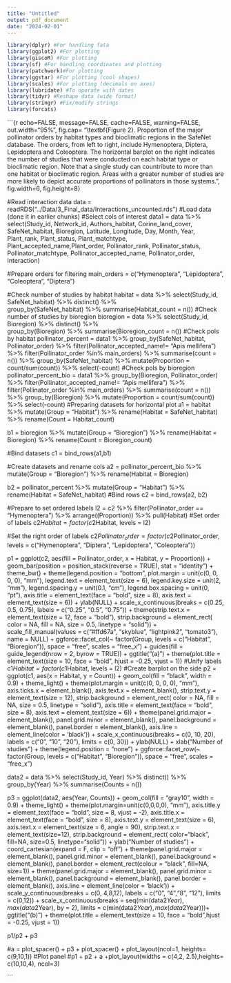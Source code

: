 ```yaml
---
title: "Untitled"
output: pdf_document
date: "2024-02-01"
---
```



```r
library(dplyr) #For handling fata 
library(ggplot2) #For plotting
library(giscoR) #For plotting
library(sf) #For handling coordinates and plotting
library(patchwork)#For plotting
library(ggstar) #For plotting (cool shapes)
library(scales) #For plotting (decimals on axes)
library(lubridate) #To operate with dates
library(tidyr) #Reshape data (wide format)
library(stringr) #Fix/modify strings
library(forcats)

```


```{r echo=FALSE, message=FALSE, cache=FALSE, warning=FALSE, out.width="95%", fig.cap= "\\textbf{Figure 2}. Proportion of the major pollinator orders by habitat types and bioclimatic regions in the SafeNet database. The orders, from left to right, include Hymenoptera, Diptera, Lepidoptera and Coleoptera. The horizontal barplot on the right indicates the number of studies that were conducted on each habitat type or bioclimatic region. Note that a single study can countribute to more than one habitat or bioclimatic region. Areas with a greater number of studies are more likely to depict accurate proportions of pollinators in those systems.", fig.width=6, fig.height=8}


#Read interaction data 
data = readRDS("../Data/3_Final_data/Interactions_uncounted.rds")
#Load data (done it in earlier chunks)
#Select cols of interest
data1 = data %>% 
select(Study_id, Network_id, Authors_habitat,
  Corine_land_cover, SafeNet_habitat, Bioregion,
  Latitude, Longitude, Day, Month, Year, Plant_rank,
  Plant_status, Plant_matchtype, Plant_accepted_name,Plant_order,
  Pollinator_rank, Pollinator_status, Pollinator_matchtype,
  Pollinator_accepted_name, Pollinator_order, Interaction)

#Prepare orders for filtering
main_orders = c("Hymenoptera", "Lepidoptera", "Coleoptera", "Diptera")

#Check number of studies by habitat
habitat = data %>% 
select(Study_id, SafeNet_habitat) %>% 
distinct() %>%  
group_by(SafeNet_habitat) %>% 
summarise(Habitat_count = n()) 
#Check number of studies by bioregion
bioregion = data %>% 
select(Study_id, Bioregion) %>% 
distinct() %>%  
group_by(Bioregion) %>% 
summarise(Bioregion_count = n()) 
#Check pols by habitat
pollinator_percent = data1 %>%
group_by(SafeNet_habitat, Pollinator_order) %>%
filter(Pollinator_accepted_name!= "Apis mellifera") %>% 
filter(Pollinator_order %in% main_orders) %>% 
summarise(count = n()) %>%
group_by(SafeNet_habitat) %>%
mutate(Proportion = count/sum(count)) %>%
select(-count) 
#Check pols by bioregion
pollinator_percent_bio = data1 %>%
group_by(Bioregion, Pollinator_order) %>%
filter(Pollinator_accepted_name!= "Apis mellifera") %>% 
filter(Pollinator_order %in% main_orders) %>% 
summarise(count = n()) %>%
group_by(Bioregion) %>%
mutate(Proportion = count/sum(count)) %>%
select(-count) 
#Preparing datasets for horizontal plot
a1 = habitat %>% 
mutate(Group = "Habitat") %>% 
rename(Habitat = SafeNet_habitat) %>% 
rename(Count = Habitat_count)

b1 = bioregion %>% 
mutate(Group = "Bioregion") %>% 
rename(Habitat = Bioregion) %>% 
rename(Count = Bioregion_count)

#Bind datasets
c1 = bind_rows(a1,b1)

#Create datasets and rename cols
a2 = pollinator_percent_bio %>% 
mutate(Group = "Bioregion") %>% 
rename(Habitat = Bioregion) 

b2 = pollinator_percent %>% 
mutate(Group = "Habitat") %>% 
rename(Habitat = SafeNet_habitat)
#Bind rows
c2 = bind_rows(a2, b2) 

#Prepare to set ordered labels
l2 = c2 %>% 
filter(Pollinator_order == "Hymenoptera") %>% 
arrange((Proportion)) %>% 
pull(Habitat)
#Set order of labels
c2$Habitat = factor(c2$Habitat, levels = l2)

#Set the right order of labels
c2$Pollinator_order = factor(c2$Pollinator_order, levels = c("Hymenoptera", "Diptera", "Lepidoptera", "Coleoptera"))

p1 = ggplot(c2, aes(fill = Pollinator_order, x = Habitat, y = Proportion)) + 
  geom_bar(position = position_stack(reverse = TRUE), stat = "identity") +
  theme_bw() +
  theme(legend.position = "bottom",
        plot.margin = unit(c(0, 0, 0, 0), "mm"),
        legend.text = element_text(size = 6),
        legend.key.size = unit(2, "mm"),
        legend.spacing.y = unit(0.1, "cm"),
        legend.box.spacing = unit(0, "pt"),
        axis.title = element_text(face = "bold", size = 8),
        axis.text = element_text(size = 6)) +
  ylab(NULL) +
  scale_x_continuous(breaks = c(0.25, 0.5, 0.75), labels = c("0.25", "0.5", "0.75")) +
  theme(strip.text.x = element_text(size = 12, face = "bold"),
        strip.background = element_rect(
          color = NA, fill = NA, size = 0.5, linetype = "solid")) +
  scale_fill_manual(values = c("#ffd67a", "skyblue", "lightpink2", "tomato3"),
                    name = NULL) +
  ggforce::facet_col(~ factor(Group, levels = c("Habitat", "Bioregion")), space = "free", scales = "free_x") +
  guides(fill = guide_legend(nrow = 2, byrow = TRUE)) +
  ggtitle("(a)") +
  theme(plot.title = element_text(size = 10, face = "bold", hjust = -0.25, vjust = 1))
#Unify labels
c1$Habitat = factor(c1$Habitat, levels = l2)
#Create barplot on the side
p2 = ggplot(c1, aes(x = Habitat, y = Count)) +
  geom_col(fill = "black", width = 0.9) +
  theme_light() +
  theme(plot.margin = unit(c(0, 0, 0, 0), "mm"),
        axis.ticks.x = element_blank(), 
        axis.text.x = element_blank(), 
        strip.text.y = element_text(size = 12),
        strip.background = element_rect(
          color = NA, fill = NA, size = 0.5, linetype = "solid"),
        axis.title = element_text(face = "bold", size = 8),
        axis.text = element_text(size = 6)) +
  theme(panel.grid.major = element_blank(), panel.grid.minor = element_blank(),
        panel.background = element_blank(),
        panel.border = element_blank(),
        axis.line = element_line(color = 'black')) +
  scale_x_continuous(breaks = c(0, 10, 20), labels = c("0", "10", "20"), limits = c(0, 30)) +
  ylab(NULL) +
  xlab("Number of studies") +
  theme(legend.position = "none") +
  ggforce::facet_row(~ factor(Group, levels = c("Habitat", "Bioregion")), space = "free", scales = "free_x")

data2 = data %>%  select(Study_id, Year) %>% 
distinct() %>% 
group_by(Year) %>% 
summarise(Counts = n())


p3 = ggplot(data2, aes(Year, Counts)) +
geom_col(fill = "gray10", width = 0.9) +
theme_light() +
theme(plot.margin=unit(c(0,0,0,0), "mm"),
  axis.title.y = element_text(face = "bold", size = 8, vjust = -2),
  axis.title.x = element_text(face = "bold", size = 8),
  axis.text.y = element_text(size = 6),
  axis.text.x = element_text(size = 6,  angle = 90), 
  strip.text.x = element_text(size=12),
  strip.background = element_rect(
  color="black", fill=NA, size=0.5, linetype="solid")) + 
ylab("Number of studies") +
coord_cartesian(expand = F, clip = "off") + 
theme(panel.grid.major = element_blank(), panel.grid.minor = element_blank(),
  panel.background = element_blank(),
  panel.border = element_rect(colour = "black", fill=NA, size=1)) +
theme(panel.grid.major = element_blank(), panel.grid.minor = element_blank(),
panel.background = element_blank(),
panel.border = element_blank(),
axis.line = element_line(color = 'black')) +
scale_y_continuous(breaks = c(0, 4,8,12), labels = c("0", "4","8", "12"), limits = c(0,12)) +
scale_x_continuous(breaks = seq(min(data2$Year), max(data2$Year), by = 2), limits = c(min(data2$Year),max(data2$Year)))+
ggtitle("(b)") +
theme(plot.title = element_text(size = 10, face = "bold",hjust = -0.25, vjust = 1))

p1/p2 + p3

#a = plot_spacer() +  p3 + plot_spacer() + plot_layout(ncol=1, heights= c(9,10,1))
#Plot panel
#p1 + p2 + a +plot_layout(widths = c(4,2, 2.5),heights= c(10,10,4), ncol=3) 


```

